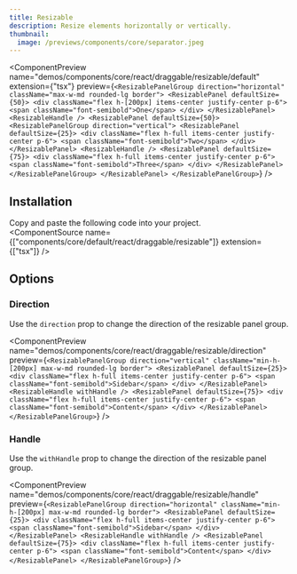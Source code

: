 ```yaml
---
title: Resizable
description: Resize elements horizontally or vertically.
thumbnail:
  image: /previews/components/core/separator.jpeg
---
```


<ComponentPreview
  name="demos/components/core/react/draggable/resizable/default"
  extension={"tsx"}
  preview={`<ResizablePanelGroup direction="horizontal" className="max-w-md rounded-lg border">
  <ResizablePanel defaultSize={50}>
    <div className="flex h-[200px] items-center justify-center p-6">
      <span className="font-semibold">One</span>
    </div>
  </ResizablePanel>
  <ResizableHandle />
  <ResizablePanel defaultSize={50}>
    <ResizablePanelGroup direction="vertical">
       <ResizablePanel defaultSize={25}>
        <div className="flex h-full items-center justify-center p-6">
          <span className="font-semibold">Two</span>
         </div>
       </ResizablePanel>
       <ResizableHandle />
       <ResizablePanel defaultSize={75}>
         <div className="flex h-full items-center justify-center p-6">
           <span className="font-semibold">Three</span>
         </div>
      </ResizablePanel>
    </ResizablePanelGroup>
  </ResizablePanel>
</ResizablePanelGroup>`}
/>

## Installation

Copy and paste the following code into your project.<br/>
  <ComponentSource
    name={["components/core/default/react/draggable/resizable"]}
    extension={["tsx"]}
  />

## Options

### Direction

Use the `direction` prop to change the direction of the resizable panel group.

<ComponentPreview
  name="demos/components/core/react/draggable/resizable/direction"
  preview={`<ResizablePanelGroup direction="vertical" className="min-h-[200px] max-w-md rounded-lg border">
  <ResizablePanel defaultSize={25}>
    <div className="flex h-full items-center justify-center p-6">
      <span className="font-semibold">Sidebar</span>
    </div>
  </ResizablePanel>
    <ResizableHandle withHandle />
  <ResizablePanel defaultSize={75}>
    <div className="flex h-full items-center justify-center p-6">
      <span className="font-semibold">Content</span>
    </div>
  </ResizablePanel>
</ResizablePanelGroup>`}
/>

### Handle

Use the `withHandle` prop to change the direction of the resizable panel group.

<ComponentPreview
  name="demos/components/core/react/draggable/resizable/handle"
  preview={`<ResizablePanelGroup direction="horizontal" className="min-h-[200px] max-w-md rounded-lg border">
  <ResizablePanel defaultSize={25}>
    <div className="flex h-full items-center justify-center p-6">
      <span className="font-semibold">Sidebar</span>
    </div>
  </ResizablePanel>
    <ResizableHandle withHandle />
  <ResizablePanel defaultSize={75}>
    <div className="flex h-full items-center justify-center p-6">
      <span className="font-semibold">Content</span>
    </div>
  </ResizablePanel>
</ResizablePanelGroup>`}
/>
